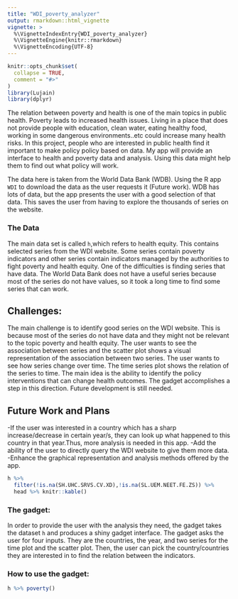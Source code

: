 ```yaml
---
title: "WDI_poverty_analyzer"
output: rmarkdown::html_vignette
vignette: >
  %\VignetteIndexEntry{WDI_poverty_analyzer}
  %\VignetteEngine{knitr::rmarkdown}
  %\VignetteEncoding{UTF-8}
---
```


```r
knitr::opts_chunk$set(
  collapse = TRUE,
  comment = "#>"
)
library(Lujain)
library(dplyr)
```

The relation between poverty and health is one of the main topics in public health. Poverty leads to increased health issues. Living in a place that does not provide people with education, clean water, eating healthy food, working in some dangerous environments..etc could increase many health risks. 
In this project, people who are interested in public health find it important to make policy policy based on data. My app will provide an interface to health and poverty data and analysis. Using this data might help them to find out what policy will work.

The data here is taken from the World Data Bank (WDB). Using the R app `WDI` to download the data as the user requests it (Future work). WDB has lots of data, but the app presents the user with a good selection of that data. This saves the user from having to explore the thousands of series on the website. 

### The Data

The main data set is called `h`,which refers to health equity. This contains selected series from the WDI website. Some series contain poverty indicators and other series contain indicators managed by the authorities to fight poverty and health equity.
One of the difficulties is finding series that have data. The World Data Bank does not have a useful series because most of the series do not have values, so it took a long time to find some series that can work. 


## Challenges: 

The main challenge is to identify good series on the WDI website. This is because most of the series do not have data and they might not be relevant to the topic poverty and health equity.
The user wants to see the association between series and the scatter plot shows a visual representation of the association between two series. 
The user wants to see how series change over time. The time series plot shows the relation of the series to time. 
The main idea is the ability to identify the policy interventions that can change health outcomes. The gadget accomplishes a step in this direction. Future development is still needed.  

## Future Work and Plans

-If the user was interested in a country which has a sharp increase/decrease in certain year/s, they can look up what happened to this country in that year.Thus, more analysis is needed in this app. 
-Add the ability of the user to directly query the WDI website to give them more data. 
-Enhance the graphical representation and  analysis methods offered by the app. 
 



```r
h %>% 
  filter(!is.na(SH.UHC.SRVS.CV.XD),!is.na(SL.UEM.NEET.FE.ZS)) %>% 
  head %>% knitr::kable()
```


### The gadget: 

In order to provide the user with the analysis they need, the gadget takes the dataset `h` and produces a shiny gadget interface. The gadget asks the user for four inputs. They are the countries, the year, and two series for the time plot and the scatter plot. Then, the user can pick the country/countries they are interested in to find the relation between the indicators. 


### How to use the gadget: 

```r
h %>% poverty()
```


